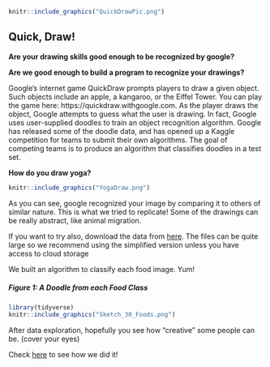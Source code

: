 
```r
knitr::include_graphics("QuickDrawPic.png")
```


## Quick, Draw!

**Are your drawing skills good enough to be recognized by google?**

**Are we good enough to build a program to recognize your drawings?**

Google's internet game QuickDraw prompts players to draw a given object. 
Such objects include an apple, a kangaroo, or the Eiffel Tower. 
You can play the game here: https://quickdraw.withgoogle.com. 
As the player draws the object, Google attempts to guess what the user is drawing. 
In fact, Google uses user-supplied doodles to train an object recognition algorithm.
Google has released some of the doodle data, and has opened up a Kaggle competition for teams to submit their own algorithms. The goal of competing teams is to produce an algorithm that classifies doodles in a test set.

**How do you draw yoga?**

```r
knitr::include_graphics("YogaDraw.png")
```


As you can see, google recognized your image by comparing it to others of similar nature. This is what we tried to replicate! Some of the drawings can be really abstract, like animal migration. 

If you want to try also, download the data from [here](https://www.kaggle.com/c/quickdraw-doodle-recognition/data). The files can be quite large so we recommend using the simplified version unless you have access to cloud storage

We built an algorithm to classify each food image. Yum!

##### Figure 1: A Doodle from each Food Class

```r
library(tidyverse)
knitr::include_graphics("Sketch_30_Foods.png")
```


After data exploration, hopefully you see how "creative" some people can be. (cover your eyes)

Check [here](https://github.com/adpitt6/DataScience2) to see how we did it!
